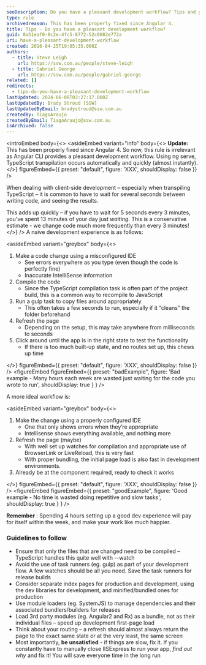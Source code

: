 ```yaml
---
seoDescription: Do you have a pleasant development workflow? Tips and guidelines to ensure efficient coding and reduce waiting time.
type: rule
archivedreason: This has been properly fixed since Angular 4.
title: Tips - Do you have a pleasant development workflow?
guid: 8a51eaf0-0c2e-4fc5-8772-52c0082e772a
uri: have-a-pleasant-development-workflow
created: 2016-04-25T19:05:35.000Z
authors:
  - title: Steve Leigh
    url: https://ssw.com.au/people/steve-leigh
  - title: Gabriel George
    url: https://ssw.com.au/people/gabriel-george
related: []
redirects:
  - tips-do-you-have-a-pleasant-development-workflow
lastUpdated: 2024-06-08T03:27:17.000Z
lastUpdatedBy: Brady Stroud [SSW]
lastUpdatedByEmail: bradystroud@ssw.com.au
createdBy: TiagoAraujo
createdByEmail: TiagoAraujo@ssw.com.au
isArchived: false
---
```


<introEmbed
  body={<>
<asideEmbed
  variant="info"
  body={<>
    **Update:** This has been properly fixed since Angular 4. So now, this rule is irrelevant as Angular CLI provides a pleasant development workflow. Using ng serve, TypeScript transpilation occurs automatically and quickly (almost instantly).
  </>}
  figureEmbed={{
    preset: "default",
    figure: 'XXX',
    shouldDisplay: false
  }}
/>

When dealing with client-side development – especially when transpiling TypeScript – it is common to have to wait for several seconds between writing code, and seeing the results.

This adds up quickly – if you have to wait for 5 seconds every 3 minutes, you've spent 13 minutes of your day just _waiting_. This is a conservative estimate - we change code much more frequently than every 3 minutes!
  </>}
/>
A naive development experience is as follows:

<asideEmbed
  variant="greybox"
  body={<>
    
1. Make a code change using a misconfigured IDE
   - See errors everywhere as you type (even though the code is perfectly fine)
   - Inaccurate IntelliSense information
2. Compile the code
   - Since the TypeScript compilation task is often part of the project build, this is a common way to recompile to JavaScript
3. Run a gulp task to copy files around appropriately
   - This often takes a few seconds to run, especially if it “cleans” the folder beforehand
4. Refresh the page
   - Depending on the setup, this may take anywhere from milliseconds to seconds
5. Click around until the app is in the right state to test the functionality
   - If there is too much built-up state, and no routes set up, this chews up time

  </>}
  figureEmbed={{
    preset: "default",
    figure: 'XXX',
    shouldDisplay: false
  }}
/>
<figureEmbed figureEmbed={{
  preset: "badExample",
  figure: 'Bad example - Many hours each week are wasted just waiting for the code you wrote to run',
  shouldDisplay: true
} } />


A more ideal workflow is:

<asideEmbed
  variant="greybox"
  body={<>
    
1. Make the change using a properly configured IDE
   - One that only shows errors when they’re appropriate
   - Intellisense shows everything available, and nothing more
2. Refresh the page (maybe)
   - With well set up watches for compilation and appropriate use of BrowserLink or LiveReload, this is very fast
   - With proper bundling, the initial page load is also fast in development environments.
3. Already be at the component required, ready to check it works

  </>}
  figureEmbed={{
    preset: "default",
    figure: 'XXX',
    shouldDisplay: false
  }}
/>
<figureEmbed figureEmbed={{
  preset: "goodExample",
  figure: 'Good example - No time is wasted doing repetitive and slow tasks',
  shouldDisplay: true
} } />


**Remember** : Spending 4 hours setting up a good dev experience will pay for itself within the week, and make your work like much happier.

### Guidelines to follow

- Ensure that only the files that are changed need to be compiled – TypeScript handles this quite well with --watch
- Avoid the use of task runners (eg. gulp) as part of your development flow. A few watches should be all you need. Save the task runners for release builds
- Consider separate index pages for production and development, using the dev libraries for development, and minified/bundled ones for production
- Use module loaders (eg. SystemJS) to manage dependencies and their associated bundlers/builders for releases
- Load 3rd party modules (eg. Angular2 and Rx) as a bundle, not as their individual files – speed up development first-page load
- Think about your routing – a refresh should almost always return the page to the exact same state or at the very least, the same screen
- Most importantly, **be unsatisfied** - if things are slow, fix it. If you constantly have to manually close IISExpress to run your app, _find out why_ and fix it! You will save everyone time in the long run
